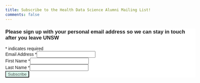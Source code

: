 ```yaml
---
title: Subscribe to the Health Data Science Alumni Mailing List! 
comments: false
---
```


```{=html}
<div id="mc_embed_shell">
      <link href="//cdn-images.mailchimp.com/embedcode/classic-061523.css" rel="stylesheet" type="text/css">
  <style type="text/css">
        #mc_embed_signup{background:#fff; false;clear:left; font:14px Helvetica,Arial,sans-serif; width: 600px;}
        /* Add your own Mailchimp form style overrides in your site stylesheet or in this style block.
           We recommend moving this block and the preceding CSS link to the HEAD of your HTML file. */
</style>
<div id="mc_embed_signup">
    <form action=https://unsw.us10.list-manage.com/subscribe/post?u=92bac68fbc4b587449f1e7924&amp;id=37837d52cd&amp;f_id=000fe7e5f0 method="post" id="mc-embedded-subscribe-form" name="mc-embedded-subscribe-form" class="validate" target="_blank">
        <div id="mc_embed_signup_scroll"><h3>Please sign up with your personal email address so we can stay in touch after you leave UNSW</h3>
            <div class="indicates-required"><span class="asterisk">*</span> indicates required</div>
            <div class="mc-field-group"><label for="mce-EMAIL">Email Address <span class="asterisk">*</span></label><input type="email" name="EMAIL" class="required email" id="mce-EMAIL" required="" value=""></div><div class="mc-field-group"><label for="mce-FNAME">First Name <span class="asterisk">*</span></label><input type="text" name="FNAME" class="required text" id="mce-FNAME" required="" value=""></div><div class="mc-field-group"><label for="mce-LNAME">Last Name <span class="asterisk">*</span></label><input type="text" name="LNAME" class="required text" id="mce-LNAME" required="" value=""></div>
<div hidden=""><input type="hidden" name="tags" value="14173952"></div>
        <div id="mce-responses" class="clear">
            <div class="response" id="mce-error-response" style="display: none;"></div>
            <div class="response" id="mce-success-response" style="display: none;"></div>
        </div><div aria-hidden="true" style="position: absolute; left: -5000px;"><input type="text" name="b_92bac68fbc4b587449f1e7924_37837d52cd" tabindex="-1" value=""></div><div class="clear"><input type="submit" name="subscribe" id="mc-embedded-subscribe" class="button" value="Subscribe" style="background-color: #DDF7ED; color: #49524E"></div>
    </div>
</form>
</div>
<script type="text/javascript" src="//s3.amazonaws.com/downloads.mailchimp.com/js/mc-validate.js"></script><script type="text/javascript">(function($) {window.fnames = new Array(); window.ftypes = new Array();fnames[0]='EMAIL';ftypes[0]='email';fnames[1]='FNAME';ftypes[1]='text';fnames[2]='LNAME';ftypes[2]='text';fnames[3]='ADDRESS';ftypes[3]='address';fnames[4]='PHONE';ftypes[4]='phone';fnames[5]='BIRTHDAY';ftypes[5]='birthday';fnames[7]='MMERGE7';ftypes[7]='text';fnames[8]='MMERGE8';ftypes[8]='text';}(jQuery));var $mcj = jQuery.noConflict(true);</script></div>
```

